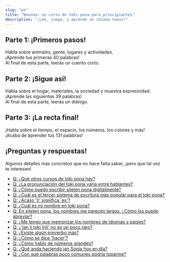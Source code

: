 ```yaml
---
slug: "es"
title: "Wasona: un curso de toki pona para principiantes"
description: "¡Lee, juega, y aprende un idioma nuevo!"
---
```



## Parte 1: ¡Primeros pasos!

Habla sobre animales, gente, lugares y actividades.  
¡Aprende tus primeras 40 palabras!  
Al final de esta parte, leerás un cuento corto.

<List>
    <Card url="es/00" />
    <Card url="es/01" />
    <Card url="es/02" />
    <Card url="es/03" />
    <Card url="es/04" />
    <Card url="es/05" />
    <Card url="es/06" />
    <Card url="es/07" />
    <Card url="es/08" />
    <Card url="es/09" />
    <Card url="es/10" />
</List>

## Parte 2: ¡Sigue así!

Habla sobre el hogar, materiales, la sociedad y muestra expresividad.  
¡Aprende las siguientes 39 palabras!  
Al final de esta parte, leerás un diálogo.

<List>
    <Card url="es/11" />
    <Card url="es/12" />
    <Card url="es/13" />
    <Card url="es/14" />
    <Card url="es/15" />
    <Card url="es/16" />
    <Card url="es/17" />
    <Card url="es/18" />
    <Card url="es/19" />
</List>

## Parte 3: ¡La recta final!

¡Habla sobre el tiempo, el espacio, los números, los colores y más!  
¡Acaba de aprender tus 131 palabras!

<List>
    <Card url="es/20" />
    <Card url="es/21" />
    <Card url="es/22" />
    <Card url="es/23" />
    <Card url="es/24" />
    <Card url="es/25" />
    <Card url="es/26" />
    <Card url="es/27" />
    <Card url="es/28" />
    <Card url="es/29" />
</List>

## ¡Preguntas y respuestas!

Algunos detalles más concretos que no hace falta saber, ¡pero que tal vez te interesen!

* [Q: ¿Qué otros cursos de toki pona hay?](/es/other-courses/)
* [Q: ¿La pronunciación del toki pona varía entre hablantes?](/es/sound-variation/)
* [Q: ¿Cómo puedo escribir sitelen pona digitalmente?](/es/fonts/)
* [Q: ¿Cuál es el tercer sistema de escritura más popular para el toki pona?](/es/sitelen-sitelen/)
* [Q: ¿Acaso 'li' significa 'es'?](/es/li-and-is/)
* [Q: ¿Cuál es mi nombre en toki pona?](/es/make-a-name/)
* [Q: En sitelen pona, los nombres me parecen largos. ¿Cómo los puedo abreviar?](/es/simpler-cartouches/)
* [Q: ¿Me tengo que memorizar los nombres de idiomas y países?](/es/languages-countries/)
* [Q: ¿'jan li toki Inli' no es un poco raro?](/es/named-verbs/)
* [Q: ¿Existe algún preverbo más?](/es/more-preverbs/)
* [Q: ¿Cómo se dice 'hacer'?](/es/doing/)
* [Q: ¿Cómo hablo de números grandes?](/es/large-numbers/)
* [Q: ¿Qué anda haciendo jan Sonja hoy en día?](/es/jan-sonja/)
* [Q: ¿Con qué palabras poco comunes podría toparme?](/es/uncommon-words/)

